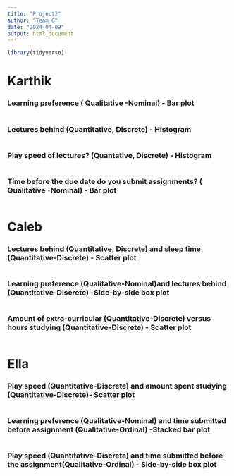 ```yaml
---
title: "Project2"
author: "Team 6"
date: "2024-04-09"
output: html_document
---
```


```r
library(tidyverse)
```




# Karthik
### Learning preference ( Qualitative -Nominal) - Bar plot
```r

```
### Lectures behind (Quantitative, Discrete) - Histogram
```r

```
### Play speed of lectures?  (Quantative, Discrete) - Histogram
```r

```
### Time before the due date do you submit assignments? ( Qualitative -Nominal) - Bar plot
```r

```


# Caleb
### Lectures behind (Quantitative, Discrete) and sleep time (Quantitative-Discrete)  - Scatter plot
```r

```
### Learning preference (Qualitative-Nominal)and lectures behind (Quantitative-Discrete)- Side-by-side box plot
```r

```
### Amount of extra-curricular  (Quantitative-Discrete) versus hours studying (Quantitative-Discrete) - Scatter plot
```r

```

# Ella 
### Play speed (Quantitative-Discrete) and amount spent studying (Quantitative-Discrete)- Scatter plot
```r

```
### Learning preference (Qualitative-Nominal) and time submitted before assignment (Qualitative-Ordinal) -Stacked bar plot
```r

```
### Play speed (Quantitative-Discrete) and time submitted before the assignment(Qualitative-Ordinal) - Side-by-side box plot
```r

```
